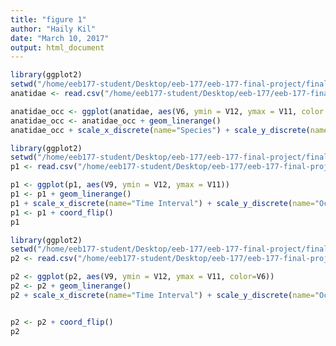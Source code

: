 ```yaml
---
title: "figure 1"
author: "Haily Kil"
date: "March 10, 2017"
output: html_document
---
```


```r
library(ggplot2)
setwd("/home/eeb177-student/Desktop/eeb-177/eeb-177-final-project/final/")
anatidae <- read.csv("/home/eeb177-student/Desktop/eeb-177/eeb-177-final-project/final/anatidae_1.csv", header = F, as.is = T)

anatidae_occ <- ggplot(anatidae, aes(V6, ymin = V12, ymax = V11, color = V9))
anatidae_occ <- anatidae_occ + geom_linerange()
anatidae_occ + scale_x_discrete(name="Species") + scale_y_discrete(name="Occurrences") + scale_color_discrete(name="Time Interval")
```

```r
library(ggplot2)
setwd("/home/eeb177-student/Desktop/eeb-177/eeb-177-final-project/final/")
p1 <- read.csv("/home/eeb177-student/Desktop/eeb-177/eeb-177-final-project/final/anatidae_1.csv", header = F, as.is = T)

p1 <- ggplot(p1, aes(V9, ymin = V12, ymax = V11))
p1 <- p1 + geom_linerange()
p1 + scale_x_discrete(name="Time Interval") + scale_y_discrete(name="Occurrences")
p1 <- p1 + coord_flip()
p1
```

```r
library(ggplot2)
setwd("/home/eeb177-student/Desktop/eeb-177/eeb-177-final-project/final/")
p2 <- read.csv("/home/eeb177-student/Desktop/eeb-177/eeb-177-final-project/final/2birds.csv", header = F, as.is = T)

p2 <- ggplot(p2, aes(V9, ymin = V12, ymax = V11, color=V6))
p2 <- p2 + geom_linerange()
p2 + scale_x_discrete(name="Time Interval") + scale_y_discrete(name="Occurrences") + scale_color_discrete(name="species")


p2 <- p2 + coord_flip()
p2
```


